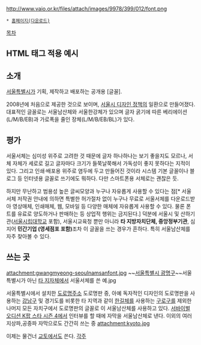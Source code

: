 http://www.vaio.or.kr/files/attach/images/9978/399/012/font.png

 * [http://www.seoul.go.kr/v2012/seoul/symbol/font.html 홈페이지(다운로드)]
[[목차]]
== HTML 태그 적용 예시 ==
{{{#!html
<span style="font-family:서울남산체 M">HTML 태그로 서울남산체를 적용한 문장입니다.
}}}
{{{#!html
<span style="font-family:서울한강체 M">HTML 태그로 서울한강체를 적용한 문장입니다.
}}}
== 소개 ==
[[서울특별시]]가 기획, 제작하고 배포하는 공개용 [글꼴].

2008년에 처음으로 제공한 것으로 보이며, [[서울시 디자인 정책]]의 일환으로 만들어졌다. 대표적인 글꼴로는 서울남산체와 서울한강체가 있으며 글자 굵기에 따른 베리에이션(L/M/B/EB)과 가로폭을 줄인 장체(L/M/B/EB/BL)가 있다.
== 평가 ==
서울서체는 심미성 위주로 고려한 것 때문에 글자 하나하나는 보기 좋을지도 모르나, 서체 자체가 세로로 길고 글자마다 크기가 들쭉날쭉해서 가독성이 좋지 못하다는 지적이 있다. 그리고 인쇄·배포용 위주로 염두에 두고 만들어진 것이라 시스템 기본 글꼴이나 블로그 등 인터넷용 글꼴로 쓰기에도 뭐하다. 다만 스마트폰용 서체로는 괜찮은 듯.

하지만 무난하고 범용성 높은 글씨모양과 누구나 자유롭게 사용할 수 있다는 점[* 서울서체 저작권 안내에 의하면 특별한 허가절차 없이 누구나 무료로 서울서체를 다운로드받아 영상매체, 인쇄매체, 웹, 모바일 등 다양한 매체에 자유롭게 사용할 수 있다. 물론 폰트를 유료로 양도하거나 판매하는 등 상업적 행위는 금지된다.] 덕분에 서울시 및 산하기관([[서울시립대학교]] 포함), 서울시교육청 뿐만 아니라 '''타 지방자치단체, 중앙정부기관''', 심지어 '''민간기업 (영세점포 포함)'''조차 이 글꼴을 쓰는 경우가 흔하다. 특히 서울남산체를 자주 찾아볼 수 있다.
== 쓰는 곳 ==
attachment:gwangmyeong-seoulnamsanfont.jpg
~~[[광명시/서울 편입 문제|서울특별시 광명구]]~~서울특별시가 아닌 [[광명시|타 지자체]]에서 서울서체를 쓴 예.jpg

서울특별시에서 설치한 [[도로명주소]] 도로명판 중, 아예 독자적인 디자인의 도로명판을 사용하는 [[강남구]] 및 경기도를 비롯한 타 지역과 같이 [[한길체]]를 사용하는 [[구로구]]를 제외한 나머지 모든 자치구에서 도로명판의 글꼴로 이 서울남산체를 사용하고 있다.
[[서바이벌 오디션 K팝 스타 시즌 4]]에서 인터뷰를 할 때에 자막을 서울남산체로 낸다. 이외의 여러 지상파,공중파 자막으로도 간간히 쓰는 중
attachment:kyoto.jpg

이제는 물건너 [[교토]]에서도 쓴다.
[[각주]]
